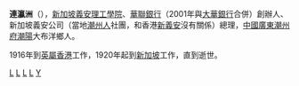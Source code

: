 {{Unreferenced|time=2022-02-22T00:38:27+00:00}}
{{Infobox person
| name          = 連瀛洲<br /><small>Lien Ying Chow</small>
| image         = 
| caption       = 
| birth_name    = 
| birth_date    = {{Birth date|df=yes|1906|08|02}}
| birth_place   = {{QING}}[[广东省|广东省]][[大埔县|大埔县]]
| death_date    = {{Death date and age|df=yes|2004|08|06|1906|08|02}}
| death_place   = 
| nationality   = {{SIN}}
| other_names   = 
| occupation    = 商人
| years_active  = 
| known_for     = [[華聯銀行|華聯銀行]]创办人
| notable_works = 
}}

'''連瀛洲'''（{{bd|1906年8月2日||2004年|8月6日}}），[[新加坡|新加坡]][[義安理工學院|義安理工學院]]、[[華聯銀行|華聯銀行]]（2001年與[[大華銀行|大華銀行]]合併）創辦人、新加坡義安公司（當地[[潮州人|潮州人]]社團，和香港[[新義安|新義安]]沒有關係）總理，[[中國|中國]][[廣東|廣東]][[潮州府|潮州府]][[潮陽|潮陽]]大布洋鄉人。

1916年到[[英屬香港|英屬香港]]工作，1920年起到[[新加坡|新加坡]]工作，直到逝世。

[[Category:第三届国民参政会参政员|L]]
[[Category:第四届国民参政会参政员|L]]
[[Category:潮陽人|L]]
[[Category:新加坡華人|L]]
[[Category:連姓|Y]]
{{Singapore-bio-stub}}